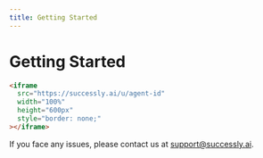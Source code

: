 ```yaml
---
title: Getting Started
---
```


# Getting Started

```html copy
<iframe
  src="https://successly.ai/u/agent-id"
  width="100%"
  height="600px"
  style="border: none;"
></iframe>
```

If you face any issues, please contact us at support@successly.ai.
